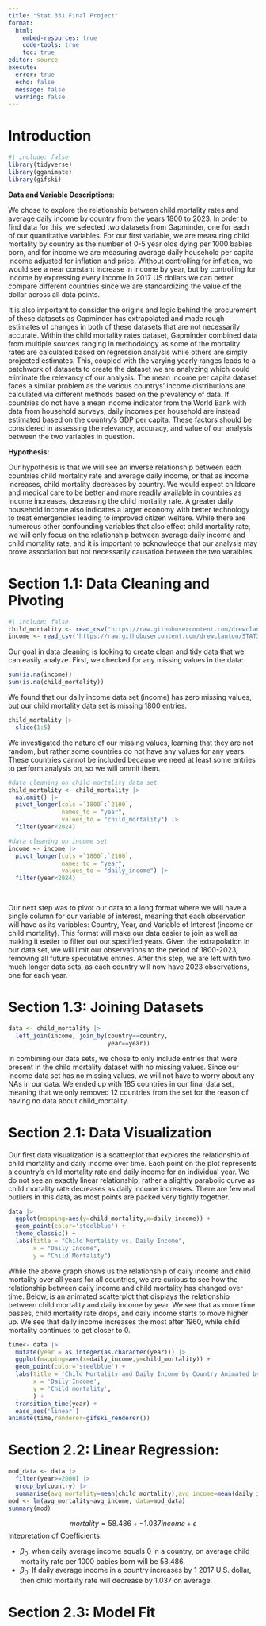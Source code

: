 ```yaml
---
title: "Stat 331 Final Project"
format: 
  html:
    embed-resources: true
    code-tools: true
    toc: true
editor: source
execute: 
  error: true
  echo: false
  message: false
  warning: false
---
```

# Introduction

```r
#| include: false
library(tidyverse)
library(gganimate)
library(gifski)
```
 **Data and Variable Descriptions**:
 
We chose to explore the relationship between child mortality rates and average daily income by country from the years 1800 to 2023. In order to find data for this, we selected two datasets from Gapminder, one for each of our quantitative variables. For our first variable, we are measuring child mortality by country as the number of 0-5 year olds dying per 1000 babies born, and for income we are measuring average daily household per capita income adjusted for inflation and price. Without controlling for inflation, we would see a near constant increase in income by year, but by controlling for income by expressing every income in 2017 US dollars we can better compare different countries since we are standardizing the value of the dollar across all data points. 

It is also important to consider the origins and logic behind the procurement of these datasets as Gapminder has extrapolated and made rough estimates of changes in both of these datasets that are not necessarily accurate. Within the child mortality rates dataset, Gapminder combined data from multiple sources ranging in methodology as some of the mortality rates are calculated based on regression analysis while others are simply projected estimates. This, coupled with the varying yearly ranges leads to a patchwork of datasets to create the dataset we are analyzing which could eliminate the relevancy of our analysis. The mean income per capita dataset faces a similar problem as the various countrys' income distributions are calculated via different methods based on the prevalency of data. If countries do not have a mean income indicator from the World Bank with data from household surveys, daily incomes per household are instead estimated based on the country's GDP per capita. These factors should be considered in assessing the relevancy, accuracy, and value of our analysis between the two variables in question.

**Hypothesis:** 

  Our hypothesis is that we will see an inverse relationship between each countries child mortality rate and average daily income, or that as income increases, child mortality decreases by country. We would expect childcare and medical care to be better and more readily available in countries as income increases, decreasing the child mortality rate. A greater daily household income also indicates a larger economy with better technology to treat emergencies leading to improved citizen welfare. While there are numerous other confounding variables that also effect child mortality rate, we will only focus on the relationship between average daily income and child mortality rate, and it is important to acknowledge that our analysis may prove association but not necessarily causation between the two varaibles. 

# Section 1.1: Data Cleaning and Pivoting
```r
#| include: false
child_mortality <- read_csv("https://raw.githubusercontent.com/drewclanton/STAT331_Project/main/child_mortality_0_5_year_olds_dying_per_1000_born.csv")
income <- read_csv('https://raw.githubusercontent.com/drewclanton/STAT331_Project/main/mincpcap_cppp.csv')
```

Our goal in data cleaning is looking to create clean and tidy data that we can easily analyze. First, we checked for any missing values in the data:
```r
sum(is.na(income))
sum(is.na(child_mortality))
```
We found that our daily income data set (income) has zero missing values, but our child mortality data set is missing 1800 entries. 

```r
child_mortality |>
  slice(1:5)
```
We investigated the nature of our missing values, learning that they are not random, but rather some countries do not have any values for any years. These countries cannot be included because we need at least some entries to perform analysis on, so we will ommit them.

```r
#data cleaning on child mortality data set
child_mortality <- child_mortality |>
  na.omit() |>
  pivot_longer(cols =`1800`:`2100`,
               names_to = "year",
               values_to = "child_mortality") |>
  filter(year<2024)

#data cleaning on income set
income <- income |>
  pivot_longer(cols =`1800`:`2100`,
               names_to = "year",
               values_to = "daily_income") |>
  filter(year<2024)

  
```

Our next step was to pivot our data to a long format where we will have a single column for our variable of interest, meaning that each observation will have as its variables: Country, Year, and Variable of Interest (income or child mortality). This format will make our data easier to join as well as making it easier to filter out our specified years. Given the extrapolation in our data set, we will limit our observations to the period of 1800-2023, removing all future speculative entries. After this step, we are left with two much longer data sets, as each country will now have 2023 observations, one for each year. 


# Section 1.3: Joining Datasets

```r
data <- child_mortality |>
  left_join(income, join_by(country==country,
                            year==year))
```

In combining our data sets, we chose to only include entries that were present in the child mortality dataset with no missing values. Since our income data set has no missing values, we will not have to worry about any NAs in our data. We ended up with 185 countries in our final data set, meaning that we only removed 12 countries from the set for the reason of having no data about child_mortality. 

# Section 2.1: Data Visualization 
Our first data visualization is a scatterplot that explores the relationship of child mortality and daily income over time. Each point on the plot represents a country's child mortality rate and daily income for an individual year. We do not see an exactly linear relationship, rather a slightly parabolic curve as child mortality rate decreases as daily income increases. There are few real outliers in this data, as most points are packed very tightly together.
```r
data |>
  ggplot(mapping=aes(y=child_mortality,x=daily_income)) +
  geom_point(color='steelblue') +
  theme_classic() +
  labs(title = "Child Mortality vs. Daily Income",
       x = "Daily Income",
       y = "Child Mortality")
```
While the above graph shows us the relationship of daily income and child mortality over all years for all countries, we are curious to see how the relationship between daily income and child mortality has changed over time. Below, is an animated scatterplot that displays the relationship between child mortality and daily income by year. We see that as more time passes, child mortality rate drops, and daily income starts to move higher up. We see that daily income increases the most after 1960, while child mortality continues to get closer to 0.
```r
time<- data |>
  mutate(year = as.integer(as.character(year))) |>
  ggplot(mapping=aes(x=daily_income,y=child_mortality)) + 
  geom_point(color='steelblue') +
  labs(title = 'Child Mortality and Daily Income by Country Animated by Year: {frame_time}',
       x = 'Daily Income',
       y = 'Child mortality',
       ) +
  transition_time(year) +
  ease_aes('linear') 
animate(time,renderer=gifski_renderer())
```

# Section 2.2: Linear Regression:

```r
mod_data <- data |>
  filter(year>=2000) |>
  group_by(country) |>
  summarise(avg_mortality=mean(child_mortality),avg_income=mean(daily_income)) 
mod <- lm(avg_mortality~avg_income, data=mod_data)
summary(mod)
```
$$mortality=58.486 + -1.037  income + \epsilon$$
Intepretation of Coefficients: 

 * $\beta_0$: when daily average income equals 0 in a country, on average child mortality rate per 1000 babies born will be 58.486. 
 * $\beta_0$: If daily average income in a country increases by 1 2017 U.S. dollar, then child mortality rate will decrease by 1.037 on average.
 
# Section 2.3: Model Fit

```r

```

